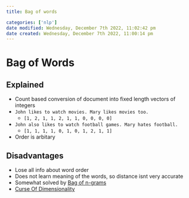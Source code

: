 ```yaml
---
title: Bag of words

categories: ['nlp']
date modified: Wednesday, December 7th 2022, 11:02:42 pm
date created: Wednesday, December 7th 2022, 11:00:14 pm
---
```


# Bag of Words


## Explained
- Count based conversion of document into fixed length vectors of integers
- `John likes to watch movies. Mary likes movies too.`
	- `[1, 2, 1, 1, 2, 1, 1, 0, 0, 0, 0]`
- `John also likes to watch football games. Mary hates football.`
	- `[1, 1, 1, 1, 0, 1, 0, 1, 2, 1, 1]`
- Order is arbitary

## Disadvantages
- Lose all info about word order
- Does not learn meaning of the words, so distance isnt very accurate
- Somewhat solved by [Bag of n-grams](Bag of n-grams.qmd)
- [Curse Of Dimensionality](Curse Of Dimensionality.qmd)



